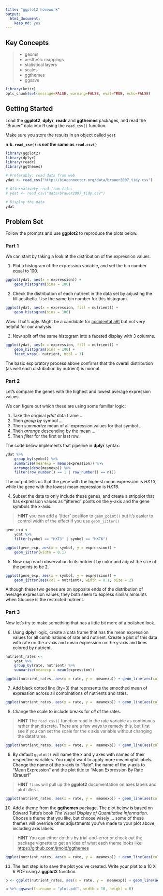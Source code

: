 ```yaml
---
title: "ggplot2 homework"
output: 
  html_document: 
    keep_md: yes
---
```

## Key Concepts
> 
- geoms
- aesthetic mappings
- statistical layers
- scales
- ggthemes
- ggsave

```r
library(knitr)
opts_chunk$set(message=FALSE, warning=FALSE, eval=TRUE, echo=FALSE)
```

## Getting Started

Load the **ggplot2**, **dplyr**, **readr** and **ggthemes** packages, and read the "Brauer" data into R using the `read_csv()` function. 

Make sure you store the results in an object called `ydat`

**n.b. `read_csv()` is *not* the same as `read.csv()`**

```r
library(ggplot2)
library(dplyr)
library(readr)
library(ggthemes)

# Preferably: read data from web 
ydat <- read_csv("http://bioconnector.org/data/brauer2007_tidy.csv")

# Alternatively read from file:
# ydat <- read_csv("data/brauer2007_tidy.csv")

# Display the data
ydat
```

## Problem Set

Follow the prompts and use **ggplot2** to reproduce the plots below. 

### Part 1

We can start by taking a look at the distribution of the expression values. 

1) Plot a histogram of the expression variable, and set the bin number equal to 100.

```r
ggplot(ydat, aes(x = expression)) +
    geom_histogram(bins = 100) 
```

2) Check the distribution of each nutrient in the data set by adjusting the fill aesthetic. Use the same bin number for this histogram.

```r
ggplot(ydat, aes(x = expression, fill = nutrient)) +
    geom_histogram(bins = 100)
```

Wow. That's ugly. Might be a candidate for [accidental aRt](http://accidental-art.tumblr.com/) but not very helpful for our analysis.

3) Now split off the same histogram into a faceted display with 3 columns.

```r
ggplot(ydat, aes(x = expression, fill = nutrient)) +
    geom_histogram(bins = 100) +
    facet_wrap(~ nutrient, ncol = 3)
```

The basic exploratory process above confirms that the overall distribution (as well each distribution by nutrient) is normal.

### Part 2

Let's compare the genes with the highest and lowest average expression values. 

We can figure out which these are using some familiar logic:

1. Take the original *ydat* data frame ... 
2. Then *group by* symbol ...
3. Then *summarize* mean of all expression values for that symbol ...
4. Then *arrange* descending by the mean ...
5. Then *filter* for the first or last row.

The code below implements that pipeline in **dplyr** syntax:

```r
ydat %>%
    group_by(symbol) %>%
    summarise(meanexp = mean(expression)) %>%
    arrange(desc(meanexp)) %>%
    filter(row_number() == 1 | row_number() == n())
```

The output tells us that the gene with the highest mean expression is *HXT3*, while the gene with the lowest mean expression is *HXT6*.

4) Subset the data to only include these genes, and create a stripplot that has expression values as "jittered" points on the y-axis and the gene symbols the x-axis. 

> **HINT** you can add a "jitter" position to `geom_point()` but it's easier to control width of the effect if you use `geom_jitter()`

```r
gene_exp <- 
    ydat %>%
    filter(symbol == "HXT3" | symbol == "HXT6")

ggplot(gene_exp, aes(x = symbol, y = expression)) +
    geom_jitter(width = 0.1)
```

5) Now map each observation to its nutrient by color and adjust the size of the points to be 2.

```r

ggplot(gene_exp, aes(x = symbol, y = expression)) +
    geom_jitter(aes(col = nutrient), width = 0.1, size = 2)
```

Although these two genes are on opposite ends of the distribution of average expression values, they both seem to express similar amounts when Glucose is the restricted nutrient. 

### Part 3

Now let's try to make something that has a little bit more of a polished look. 

6) Using **dplyr** logic, create a data frame that has the mean expression values for all combinations of rate and nutrient. Create a plot of this data with rate on the x-axis and mean expression on the y-axis and lines colored by nutrient. 

```r
nutrient_rates <-
    ydat %>%
    group_by(rate, nutrient) %>%
    summarise(meanexp = mean(expression)) 

ggplot(nutrient_rates, aes(x = rate, y =  meanexp)) + geom_line(aes(col=nutrient))

```

7) Add black dotted line (lty=3) that represents the smoothed mean of expression across all combinations of nutrients and rates. 

```r
ggplot(nutrient_rates, aes(x = rate, y =  meanexp)) + geom_line(aes(col=nutrient), lty=1) + geom_smooth(col = "black", lty=3, se = FALSE) 
```

8) Change the scale to include breaks for *all* of the rates.

> **HINT** The `read_csv()` function read in the rate variable as continuous rather than discrete. There are a few ways to remedy this, but first see if you can set the scale for the x axis variable without changing the dataframe.

```r
ggplot(nutrient_rates, aes(x = rate, y =  meanexp)) + geom_line(aes(col=nutrient), lty=1) + geom_smooth(col = "black", se = FALSE, lty=3) + scale_x_continuous(breaks = nutrient_rates$rate)
```

9) By default `ggplot()` will name the x and y axes with names of their respective variables. You might want to apply more meaningful labels. Change the name of the x-axis to "Rate", the name of the y-axis to "Mean Expression" and the plot title to "Mean Expression By Rate (Brauer)"

> **HINT** `?labs` will pull up the **ggplot2** documentation on axes labels and plot titles.

```r
ggplot(nutrient_rates, aes(x = rate, y =  meanexp)) + geom_line(aes(col=nutrient), lty=1) + geom_smooth(col = "black", se = FALSE, lty=3) + scale_x_continuous(breaks = nutrient_rates$rate) + xlab("Rate") + ylab("Mean Expression") + ggtitle("Mean Expression By Rate (Brauer)")
```

10) Add a theme from the **ggthemes** package. The plot below is based on Edward Tufte's book *The Visual Display of Quantitative Information*. Choose a theme that you like, but choose wisely ... some of these themes will override other adjustments you've made to your plot above, including axis labels.

> **HINT** You can either do this by trial-and-error or check out the package vignette to get an idea of what each theme looks like: <https://github.com/jrnold/ggthemes>

```r
ggplot(nutrient_rates, aes(x = rate, y =  meanexp)) + geom_line(aes(col=nutrient), lty=1) + geom_smooth(col = "black", se = FALSE, lty=3) + scale_x_continuous(breaks = nutrient_rates$rate) + xlab("Rate") + ylab("Mean Expression") + ggtitle("Mean Expression By Rate (Brauer)") + theme_tufte()
```

11) The last step is to save the plot you've created. Write your plot to a 10 X 6 PDF using a **ggplot2** function.

```r

p <- ggplot(nutrient_rates, aes(x = rate, y =  meanexp)) + geom_line(aes(col=nutrient), lty=3) + geom_smooth(col = "black", se = FALSE, lty=2) + scale_x_continuous(breaks = nutrient_rates$rate) + ylab("Mean Expression") + ggtitle("Mean Expression By Rate (Brauer)") + theme_tufte()

p %>% ggsave(filename = "plot.pdf", width = 10, height = 6)

```

